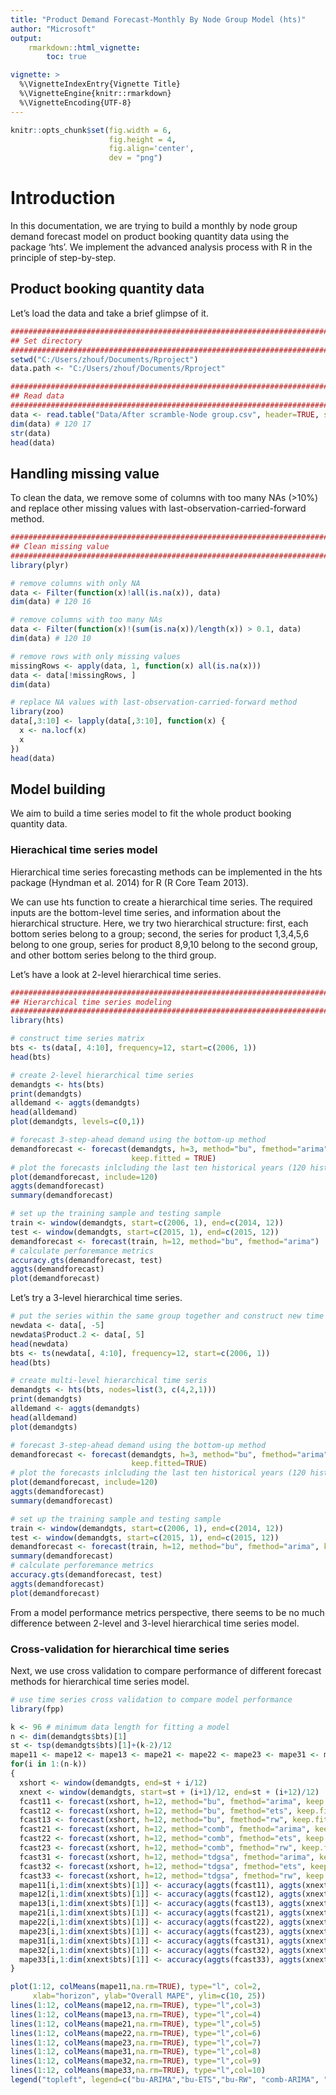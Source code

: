 ```yaml
---
title: "Product Demand Forecast-Monthly By Node Group Model (hts)"
author: "Microsoft"
output: 
    rmarkdown::html_vignette:
        toc: true

vignette: >
  %\VignetteIndexEntry{Vignette Title}
  %\VignetteEngine{knitr::rmarkdown}
  %\VignetteEncoding{UTF-8}
---
```



```r

knitr::opts_chunk$set(fig.width = 6,
                      fig.height = 4,
                      fig.align='center',
                      dev = "png")

```

# Introduction
In this documentation, we are trying to build a monthly by node group demand forecast model on product booking quantity data using the package 'hts'. We implement the advanced analysis process with R in the principle of step-by-step. 

## Product booking quantity data
Let's load the data and take a brief glimpse of it. 
```r
##########################################################################
## Set directory
##########################################################################
setwd("C:/Users/zhouf/Documents/Rproject")
data.path <- "C:/Users/zhouf/Documents/Rproject"
```

```r
##########################################################################
## Read data
##########################################################################
data <- read.table("Data/After scramble-Node group.csv", header=TRUE, sep=",")
dim(data) # 120 17
str(data)
head(data)
```

## Handling missing value
To clean the data, we remove some of columns with too many NAs (>10%) and replace other missing values with last-observation-carried-forward method. 
```r
##########################################################################
## Clean missing value
##########################################################################
library(plyr)

# remove columns with only NA
data <- Filter(function(x)!all(is.na(x)), data)
dim(data) # 120 16

# remove columns with too many NAs 
data <- Filter(function(x)!(sum(is.na(x))/length(x)) > 0.1, data)
dim(data) # 120 10

# remove rows with only missing values
missingRows <- apply(data, 1, function(x) all(is.na(x)))
data <- data[!missingRows, ]
dim(data)

# replace NA values with last-observation-carried-forward method
library(zoo)
data[,3:10] <- lapply(data[,3:10], function(x) { 
  x <- na.locf(x)
  x
})
head(data)
```

## Model building
We aim to build a time series model to fit the whole product booking quantity data. 

### Hierachical time series model
Hierarchical time series forecasting methods can be implemented in the hts package (Hyndman et al. 2014) for R (R Core Team 2013).

We can use hts function to create a hierarchical time series. The required inputs are the bottom-level time series, and information about the hierarchical structure. Here, we try two hierarchical structure: first, each bottom series belong to a group; second, the series for product 1,3,4,5,6 belong to one group, series for product 8,9,10 belong to the second group, and other bottom series belong to the third group.

Let's have a look at 2-level hierarchical time series. 

```r
##########################################################################
## Hierarchical time series modeling 
##########################################################################
library(hts)

# construct time series matrix
bts <- ts(data[, 4:10], frequency=12, start=c(2006, 1))
head(bts)

# create 2-level hierarchical time series
demandgts <- hts(bts)
print(demandgts)
alldemand <- aggts(demandgts) 
head(alldemand)
plot(demandgts, levels=c(0,1))

# forecast 3-step-ahead demand using the bottom-up method
demandforecast <- forecast(demandgts, h=3, method="bu", fmethod="arima", 
                           keep.fitted = TRUE)
# plot the forecasts inlcluding the last ten historical years (120 historical months)
plot(demandforecast, include=120)
aggts(demandforecast)
summary(demandforecast)

# set up the training sample and testing sample
train <- window(demandgts, start=c(2006, 1), end=c(2014, 12))
test <- window(demandgts, start=c(2015, 1), end=c(2015, 12))
demandforecast <- forecast(train, h=12, method="bu", fmethod="arima")
# calculate perforemance metrics
accuracy.gts(demandforecast, test)
aggts(demandforecast)
plot(demandforecast)
```

Let's try a 3-level hierarchical time series.

```r
# put the series within the same group together and construct new time series matrix
newdata <- data[, -5]
newdata$Product.2 <- data[, 5]
head(newdata)
bts <- ts(newdata[, 4:10], frequency=12, start=c(2006, 1))
head(bts)

# create multi-level hierarchical time seris
demandgts <- hts(bts, nodes=list(3, c(4,2,1)))
print(demandgts)
alldemand <- aggts(demandgts) 
head(alldemand)
plot(demandgts)

# forecast 3-step-ahead demand using the bottom-up method
demandforecast <- forecast(demandgts, h=3, method="bu", fmethod="arima", 
                           keep.fitted=TRUE)
# plot the forecasts inlcluding the last ten historical years (120 historical months)
plot(demandforecast, include=120)
aggts(demandforecast)
summary(demandforecast)

# set up the training sample and testing sample
train <- window(demandgts, start=c(2006, 1), end=c(2014, 12))
test <- window(demandgts, start=c(2015, 1), end=c(2015, 12))
demandforecast <- forecast(train, h=12, method="bu", fmethod="arima", keep.fitted=TRUE)
summary(demandforecast)
# calculate perforemance metrics
accuracy.gts(demandforecast, test)
aggts(demandforecast)
plot(demandforecast)
``` 

From a model performance metrics perspective, there seems to be no much difference between 2-level and 3-level hierarchical time series model.

### Cross-validation for hierarchical time series

Next, we use cross validation to compare performance of different forecast methods for hierarchical time series model.

```r
# use time series cross validation to compare model performance
library(fpp)

k <- 96 # minimum data length for fitting a model
n <- dim(demandgts$bts)[1]
st <- tsp(demandgts$bts)[1]+(k-2)/12
mape11 <- mape12 <- mape13 <- mape21 <- mape22 <- mape23 <- mape31 <- mape32 <- mape33 <- matrix(NA,n-k,12)
for(i in 1:(n-k))
{
  xshort <- window(demandgts, end=st + i/12)
  xnext <- window(demandgts, start=st + (i+1)/12, end=st + (i+12)/12)
  fcast11 <- forecast(xshort, h=12, method="bu", fmethod="arima", keep.fitted = TRUE)
  fcast12 <- forecast(xshort, h=12, method="bu", fmethod="ets", keep.fitted=TRUE)
  fcast13 <- forecast(xshort, h=12, method="bu", fmethod="rw", keep.fitted=TRUE)
  fcast21 <- forecast(xshort, h=12, method="comb", fmethod="arima", keep.fitted = TRUE)
  fcast22 <- forecast(xshort, h=12, method="comb", fmethod="ets", keep.fitted=TRUE)
  fcast23 <- forecast(xshort, h=12, method="comb", fmethod="rw", keep.fitted=TRUE)
  fcast31 <- forecast(xshort, h=12, method="tdgsa", fmethod="arima", keep.fitted = TRUE)
  fcast32 <- forecast(xshort, h=12, method="tdgsa", fmethod="ets", keep.fitted=TRUE)
  fcast33 <- forecast(xshort, h=12, method="tdgsa", fmethod="rw", keep.fitted=TRUE)
  mape11[i,1:dim(xnext$bts)[1]] <- accuracy(aggts(fcast11), aggts(xnext))[1, "MAPE"]
  mape12[i,1:dim(xnext$bts)[1]] <- accuracy(aggts(fcast12), aggts(xnext))[1, "MAPE"]
  mape13[i,1:dim(xnext$bts)[1]] <- accuracy(aggts(fcast13), aggts(xnext))[1, "MAPE"]
  mape21[i,1:dim(xnext$bts)[1]] <- accuracy(aggts(fcast21), aggts(xnext))[1, "MAPE"]
  mape22[i,1:dim(xnext$bts)[1]] <- accuracy(aggts(fcast22), aggts(xnext))[1, "MAPE"]
  mape23[i,1:dim(xnext$bts)[1]] <- accuracy(aggts(fcast23), aggts(xnext))[1, "MAPE"]
  mape31[i,1:dim(xnext$bts)[1]] <- accuracy(aggts(fcast31), aggts(xnext))[1, "MAPE"]
  mape32[i,1:dim(xnext$bts)[1]] <- accuracy(aggts(fcast32), aggts(xnext))[1, "MAPE"]
  mape33[i,1:dim(xnext$bts)[1]] <- accuracy(aggts(fcast33), aggts(xnext))[1, "MAPE"]
}

plot(1:12, colMeans(mape11,na.rm=TRUE), type="l", col=2, 
     xlab="horizon", ylab="Overall MAPE", ylim=c(10, 25))
lines(1:12, colMeans(mape12,na.rm=TRUE), type="l",col=3)
lines(1:12, colMeans(mape13,na.rm=TRUE), type="l",col=4)
lines(1:12, colMeans(mape21,na.rm=TRUE), type="l",col=5)
lines(1:12, colMeans(mape22,na.rm=TRUE), type="l",col=6)
lines(1:12, colMeans(mape23,na.rm=TRUE), type="l",col=7)
lines(1:12, colMeans(mape31,na.rm=TRUE), type="l",col=8)
lines(1:12, colMeans(mape32,na.rm=TRUE), type="l",col=9)
lines(1:12, colMeans(mape33,na.rm=TRUE), type="l",col=10)
legend("topleft", legend=c("bu-ARIMA","bu-ETS","bu-RW", "comb-ARIMA", "comb-ETS", "comb-RW", "tdgsa-ARIMA", "tdgsa-ETS", "tdgsa-RW"), col=2:10, lty=1, cex=0.5)
```

